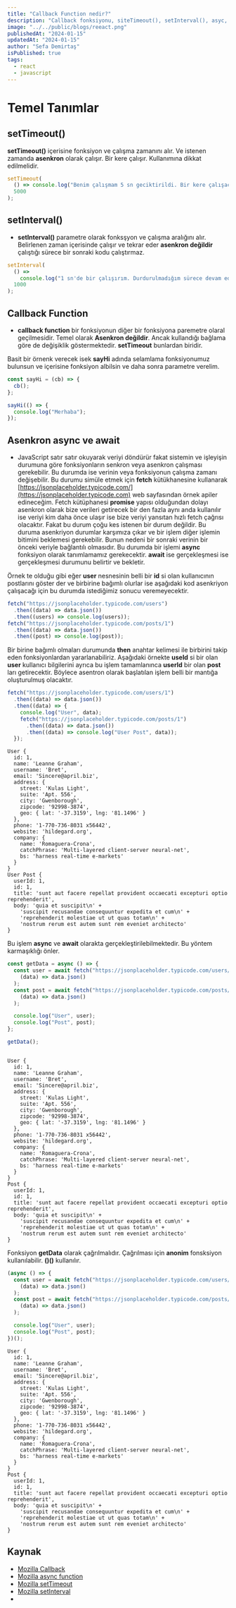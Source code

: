 ```yaml
---
title: "Callback Function nedir?"
description: "Callback fonksiyonu, siteTimeout(), setInterval(), asyc, await fonksiyonları"
image: "../../public/blogs/reeact.png"
publishedAt: "2024-01-15"
updatedAt: "2024-01-15"
author: "Sefa Demirtaş"
isPublished: true
tags:
  - react
  - javascript
---
```


# Temel Tanımlar

## setTimeout()

**setTimeout()** içerisine fonksiyon ve çalışma zamanını alır. Ve istenen zamanda **asenkron** olarak çalışır. Bir kere çalışır. Kullanımına dikkat edilmelidir.

```javascript
setTimeout(
  () => console.log("Benim çalışmam 5 sn geciktirildi. Bir kere çalışacağım."),
  5000
);
```

## setInterval()

- **setInterval()** parametre olarak fonksşyon ve çalışma aralığını alır. Belirlenen zaman içerisinde çalışır ve tekrar eder **asenkron değildir** çalıştığı sürece bir sonraki kodu çalıştırmaz.

```javascript
setInterval(
  () =>
    console.log("1 sn'de bir çalışırım. Durdurulmadığım sürece devam ederim."),
  1000
);
```

## Callback Function

- **callback function** bir fonksiyonun diğer bir fonksiyona paremetre olaral geçilmesidir. Temel olarak **Asenkron değildir**. Ancak kullandığı bağlama göre de değişiklik göstermektedir. **setTimeout** bunlardan biridir.

Basit bir örnenk verecek isek **sayHi** adında selamlama fonksiyonumuz bulunsun ve içerisine fonksiyon albilsin ve daha sonra parametre verelim.

```javascript
const sayHi = (cb) => {
  cb();
};

sayHi(() => {
  console.log("Merhaba");
});
```

## Asenkron async ve await

- JavaScript satır satır okuyarak veriyi döndürür fakat sistemin ve işleyişin durumuna göre fonksiyonların senkron veya asenkron çalışması gerekebilir. Bu durumda ise verinin veya fonksiyonun çalışma zamanı değişebilir. Bu durumu simüle etmek için **fetch** kütükhanesine kullanarak [https://jsonplaceholder.typicode.com/](https://jsonplaceholder.typicode.com) web sayfasından örnek apiler edineceğim. Fetch kütüphanesi **promise** yapısı olduğundan dolayı asenkron olarak bize verileri getirecek bir den fazla aynı anda kullanılır ise veriyi kim daha önce ulaşır ise bize veriyi yansıtan hızlı fetch çağrısı olacaktır. Fakat bu durum çoğu kes istenen bir durum değildir. Bu duruma asenkriyon durumlar karşımıza çıkar ve bir işlem diğer işlemin bitimini beklemesi gerekebilir. Bunun nedeni bir sonraki verinin bir önceki veriyle bağlantılı olmasıdır. Bu durumda bir işlemi **async** fonksiyon olarak tanımlamamız gerekecektir. **await** ise gerçekleşmesi ise gerçekleşmesi durumunu belirtir ve bekletir.

Örnek te olduğu gibi eğer **user** nesnesinin belli bir **id** si olan kullanıcının postlarını göster der ve birbirine bağımlı olurlar ise aşağıdaki kod asenkriyon çalışacağı için bu durumda istediğimiz sonucu veremeyecektir.

```javascript title="index.js"
fetch("https://jsonplaceholder.typicode.com/users")
  .then((data) => data.json())
  .then((users) => console.log(users));
fetch("https://jsonplaceholder.typicode.com/posts/1")
  .then((data) => data.json())
  .then((post) => console.log(post));
```

Bir birine bağımlı olmaları durumunda **then** anahtar kelimesi ile birbirini takip eden fonksiyonlardan yararlanabiliriz. Aşağıdaki örnekte **useId** si bir olan **user** kullanıcı bilgilerini ayrıca bu işlem tamamlanınca **userId** bir olan **post** ları getirecektir. Böylece asentron olarak başlatılan işlem belli bir mantığa oluşturulmuş olacaktır.

```javascript title="index.js"
fetch("https://jsonplaceholder.typicode.com/users/1")
  .then((data) => data.json())
  .then((data) => {
    console.log("User", data);
    fetch("https://jsonplaceholder.typicode.com/posts/1")
      .then((data) => data.json())
      .then((data) => console.log("User Post", data));
  });
```

```terminal title="terminal"
User {
  id: 1,
  name: 'Leanne Graham',
  username: 'Bret',
  email: 'Sincere@april.biz',
  address: {
    street: 'Kulas Light',
    suite: 'Apt. 556',
    city: 'Gwenborough',
    zipcode: '92998-3874',
    geo: { lat: '-37.3159', lng: '81.1496' }
  },
  phone: '1-770-736-8031 x56442',
  website: 'hildegard.org',
  company: {
    name: 'Romaguera-Crona',
    catchPhrase: 'Multi-layered client-server neural-net',
    bs: 'harness real-time e-markets'
  }
}
User Post {
  userId: 1,
  id: 1,
  title: 'sunt aut facere repellat provident occaecati excepturi optio reprehenderit',
  body: 'quia et suscipit\n' +
    'suscipit recusandae consequuntur expedita et cum\n' +
    'reprehenderit molestiae ut ut quas totam\n' +
    'nostrum rerum est autem sunt rem eveniet architecto'
}
```

Bu işlem **async** ve **await** olarakta gerçekleştirilebilmektedir. Bu yöntem karmaşıklığı önler.

```javascript title="index.js"
const getData = async () => {
  const user = await fetch("https://jsonplaceholder.typicode.com/users/1").then(
    (data) => data.json()
  );
  const post = await fetch("https://jsonplaceholder.typicode.com/posts/1").then(
    (data) => data.json()
  );

  console.log("User", user);
  console.log("Post", post);
};

getData();
```

```terminal

User {
  id: 1,
  name: 'Leanne Graham',
  username: 'Bret',
  email: 'Sincere@april.biz',
  address: {
    street: 'Kulas Light',
    suite: 'Apt. 556',
    city: 'Gwenborough',
    zipcode: '92998-3874',
    geo: { lat: '-37.3159', lng: '81.1496' }
  },
  phone: '1-770-736-8031 x56442',
  website: 'hildegard.org',
  company: {
    name: 'Romaguera-Crona',
    catchPhrase: 'Multi-layered client-server neural-net',
    bs: 'harness real-time e-markets'
  }
}
Post {
  userId: 1,
  id: 1,
  title: 'sunt aut facere repellat provident occaecati excepturi optio reprehenderit',
  body: 'quia et suscipit\n' +
    'suscipit recusandae consequuntur expedita et cum\n' +
    'reprehenderit molestiae ut ut quas totam\n' +
    'nostrum rerum est autem sunt rem eveniet architecto'
}
```

Fonksiyon **getData** olarak çağrılmalıdır. Çağrılması için **anonim** fonsksiyon kullanılabilir. **()()** kullanılır.

```javascript title="index.js"
(async () => {
  const user = await fetch("https://jsonplaceholder.typicode.com/users/1").then(
    (data) => data.json()
  );
  const post = await fetch("https://jsonplaceholder.typicode.com/posts/1").then(
    (data) => data.json()
  );

  console.log("User", user);
  console.log("Post", post);
})();
```

```terminal
User {
  id: 1,
  name: 'Leanne Graham',
  username: 'Bret',
  email: 'Sincere@april.biz',
  address: {
    street: 'Kulas Light',
    suite: 'Apt. 556',
    city: 'Gwenborough',
    zipcode: '92998-3874',
    geo: { lat: '-37.3159', lng: '81.1496' }
  },
  phone: '1-770-736-8031 x56442',
  website: 'hildegard.org',
  company: {
    name: 'Romaguera-Crona',
    catchPhrase: 'Multi-layered client-server neural-net',
    bs: 'harness real-time e-markets'
  }
}
Post {
  userId: 1,
  id: 1,
  title: 'sunt aut facere repellat provident occaecati excepturi optio reprehenderit',
  body: 'quia et suscipit\n' +
    'suscipit recusandae consequuntur expedita et cum\n' +
    'reprehenderit molestiae ut ut quas totam\n' +
    'nostrum rerum est autem sunt rem eveniet architecto'
}

```


## Kaynak
- [Mozilla Callback](https://developer.mozilla.org/en-US/docs/Glossary/Callback_function)
- [Mozilla async function](https://developer.mozilla.org/en-US/docs/Web/Ja)
- [Mozilla setTimeout](https://developer.mozilla.org/en-US/docs/Web/API/setTimeout)
- [Mozilla setInterval](https://developer.mozilla.org/en-US/docs/Web/API/setInterval)
- 
